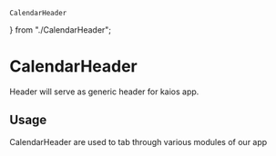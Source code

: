 
    CalendarHeader
} from "./CalendarHeader";

<Meta title="Design System|Header" component={CalendarHeader} />

# CalendarHeader

Header will serve as generic header for kaios app.

## Usage

CalendarHeader are used to tab through various modules of our app

<Preview withToolbar>
    <Story name="calendar-header">
        <CalendarHeader headerText={"calendar"}/>
    </Story>
</Preview>

